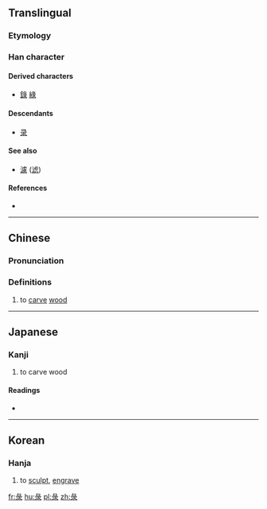 {{also|录}}
==Translingual==

===Etymology===
{{Han etyl}}

===Han character===
{{Han char|rn=58|rad=彐|as=05|sn=8|four=27232|canj=VNME|ids=⿱彑氺}}

====Derived characters====
* [[錄]] [[綠]]

====Descendants====
* [[录]]

====See also====
* [[濾]] ([[滤]])

====References====
* {{Han ref|kx=0362.111|dkj=09918|dj=0680.230|hdz=20960.190|uh=5F54|ud=24404|bh=CC74|bd=52340}}

----

==Chinese==
{{zh-forms}}

===Pronunciation===
{{zh-pron
|m=lù
|c=luk6
|mc=y
|oc=y
|ma=
|cat=v
}}

===Definitions===
# to [[carve]] [[wood]]

----

==Japanese==

===Kanji===
{{ja-kanji|grade=|rs=彐05}}

# to carve wood

====Readings====
* {{ja-readings|on=[[ろく]] (roku)|kun=[[きざむ]] (kizamu)}}

----

==Korean==

===Hanja===
{{ko-hanja|hangeul=[[록]], [[녹]]|eumhun=|rv=rok, nok|mr=rok, nok|y=lok, nok}}

# to [[sculpt]], [[engrave]]

[[fr:彔]]
[[hu:彔]]
[[pl:彔]]
[[zh:彔]]